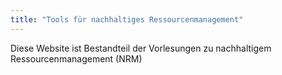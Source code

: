 ---
title: "Tools für nachhaltiges Ressourcenmanagement"
---

Diese Website ist Bestandteil der Vorlesungen zu nachhaltigem Ressourcenmanagement (NRM)
